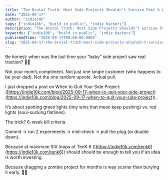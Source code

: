 ```yaml
---
title: "The Brutal Truth: Most Side Projects Shouldn’t Survive Past 6 Weeks"
date: "2025-09-17"
author: "indie10k"
tags: ["indie10k", "build in public", "indie hackers"]
description: "The Brutal Truth: Most Side Projects Shouldn’t Survive Past 6 Weeks"
keywords: ["indie10k", "build in public", "indie hackers"]
publishedTime: "2025-09-17T00:00:00.000Z"
slug: "2025-09-17-the-brutal-truth-most-side-projects-shouldn-t-survive-past-6-weeks-ffcae999f4"
---
```


Be honest: when was the last time your “baby” side project saw real traction? 👶🚀

Not your mom’s compliment. Not just one single customer (who happens to be your dad). Not the one random upvote. Actual pull.

I just dropped a post on When to Quit Your Side Project: ([https://indie10k.com/blog/2025-09-17-when-to-quit-your-side-project](https://indie10k.com/blog/2025-09-17-when-to-quit-your-side-project)) .

It’s about spotting green lights (tiny wins that mean keep pushing) vs. red lights (soul-sucking flatlines).

The trick? 6-week kill criteria.

Commit → run 2 experiments → mid-check → pull the plug (or double down).

Because at maximum SIX loops of TenK 6 ([https://indie10k.com/tenk6](https://indie10k.com/tenk6)) should should be enough to tell you if an idea is worth investing.

Because dragging a zombie project for months is way scarier than burying it early. 🧟‍♂️